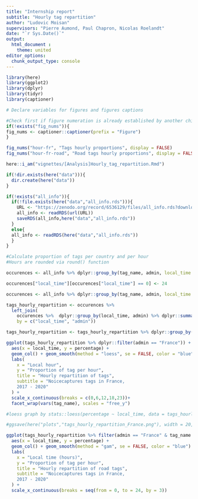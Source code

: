 ```yaml
---
title: "Internship report"
subtitle: "Hourly tag repartition"
author: "Ludovic Moisan"
supervisors: "Pierre Aumond, Paul Chapron, Nicolas Roelandt"
date: "`r Sys.Date()`"
output: 
  html_document :
    theme: united
editor_options: 
  chunk_output_type: console
---
```


<!-- This file is for the calculation, plotting and analysis of the distribution of tags based on their local time. -->


```r

library(here)
library(ggplot2)
library(dplyr)
library(tidyr)
library(captioner)

```

```r

# Declare variables for figures and figures captions

#Check first if figure numeration is already established by another child document to keep tracks of precedent numerations
if(!exists("fig_nums")){
fig_nums <- captioner::captioner(prefix = "Figure")
}

fig_nums("hour-fr", "Tags hourly proportions", display = FALSE)
fig_nums("hour-fr-road", "Road tags hourly proportions", display = FALSE)

```

```r

here::i_am("vignettes/[Analysis]Hourly_tag_repartition.Rmd")

if(!dir.exists(here("data"))){
  dir.create(here("data"))
}

if(!exists("all_info")){
  if(!file.exists(here("data","all_info.rds"))){
    URL <- "https://zenodo.org/record/6536129/files/all_info.rds?download=1"
    all_info <- readRDS(url(URL))
    saveRDS(all_info,here("data","all_info.rds"))
  }
  else{
  all_info <- readRDS(here("data","all_info.rds"))
  }
}

```

```r
#Calculate proportion of tags per country and per hour
#Hours are rounded via round() function

occurences <- all_info %>% dplyr::group_by(tag_name, admin, local_time = as.numeric(round(local_time))) %>% dplyr::count(name = "track_occurences")

occurences["local_time"][occurences["local_time"] == 0] <- 24

occurences <- all_info %>% dplyr::group_by(tag_name, admin, local_time = as.numeric(floor(local_time))) %>% dplyr::count(name = "track_occurences")

```

```r

tags_hourly_repartition <- occurences %>% 
  left_join(
    occurences %>%  dplyr::group_by(local_time, admin) %>% dplyr::summarise(total = sum(track_occurences)),
    by = c("local_time", "admin"))

tags_hourly_repartition <- tags_hourly_repartition %>% dplyr::group_by(local_time,admin) %>% dplyr::mutate(percentage = track_occurences * 100 / total)

```

```r

ggplot(tags_hourly_repartition %>% dplyr::filter(admin == "France")) +
  aes(x = local_time, y = percentage) +
  geom_col() + geom_smooth(method = "loess", se = FALSE, color = "blue") +
  labs(
    x = "Local hour",
    y = "Proportion of tag per hour",
    title = "Hourly repartition of tags",
    subtitle = "Noicecaptures tags in France,
    2017 - 2020"
  ) +
  scale_x_continuous(breaks = c(0,6,12,18,23))+
  facet_wrap(vars(tag_name), scales = "free_y")

#loess graph by stats::loess(percentage ~ local_time, data = tags_hourly_repartition %>% filter(admin == "France"))

#ggsave(here("plots","tags_hourly_repartition_France.png"), width = 20, height = 10) 
```

```r

ggplot(tags_hourly_repartition %>% filter(admin == "France" & tag_name == "road")) +
  aes(x = local_time, y = percentage) +
  geom_col() + geom_smooth(method = "gam", se = FALSE, color = "blue") +
  labs(
    x = "Local time (hours)",
    y = "Proportion of tag per hour",
    title = "Hourly repartition of road tags",
    subtitle = "Noicecaptures tags in France,
    2017 - 2020"
  ) +
  scale_x_continuous(breaks = seq(from = 0, to = 24, by = 3))

```
